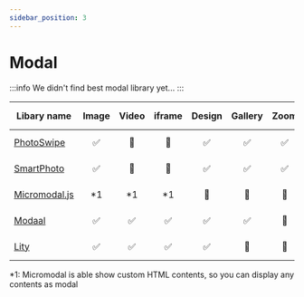 ```yaml
---
sidebar_position: 3
---
```


# Modal

:::info
We didn't find best modal library yet...
:::

| Libary name                                          | Image | Video | iframe | Design | Gallery | Zoom | Swipe | Last updated                                                                     |
| ---------------------------------------------------- | :---: | :---: | :----: | :----: | :-----: | :--: | :---: | :------------------------------------------------------------------------------- |
| [PhotoSwipe](https://photoswipe.com/)                |  ✅   |  🚫  |  🚫   |   ✅   |   ✅    |  ✅  |  ✅   | ![Last Updated](https://img.shields.io/github/last-commit/dimsemenov/photoswipe) |
| [SmartPhoto](https://appleple.github.io/SmartPhoto/) |  ✅   |  🚫  |  🚫   |   ✅   |   ✅    |  ✅  |  ✅   | ![Last Updated](https://img.shields.io/github/last-commit/appleple/SmartPhoto)   |
| [Micromodal.js](https://micromodal.vercel.app/)      |  *1   |  *1   |   *1   |  🚫   |   🚫   | 🚫  |  🚫  | ![Last Updated](https://img.shields.io/github/last-commit/Ghosh/micromodal)      |
| [Modaal](https://www.humaan.com/modaal/)             |  ✅   |  ✅   |   ✅   |   ✅   |   ✅    | 🚫  |  🚫  | ![Last Updated](https://img.shields.io/github/last-commit/humaan/Modaal)         |
| [Lity](https://sorgalla.com/lity/)                   |  ✅   |  ✅   |   ✅   |   ✅   |   🚫   | 🚫  |  🚫  | ![Last Updated](https://img.shields.io/github/last-commit/jsor/lity)             |

*1: Micromodal is able show custom HTML contents, so you can display any contents as modal